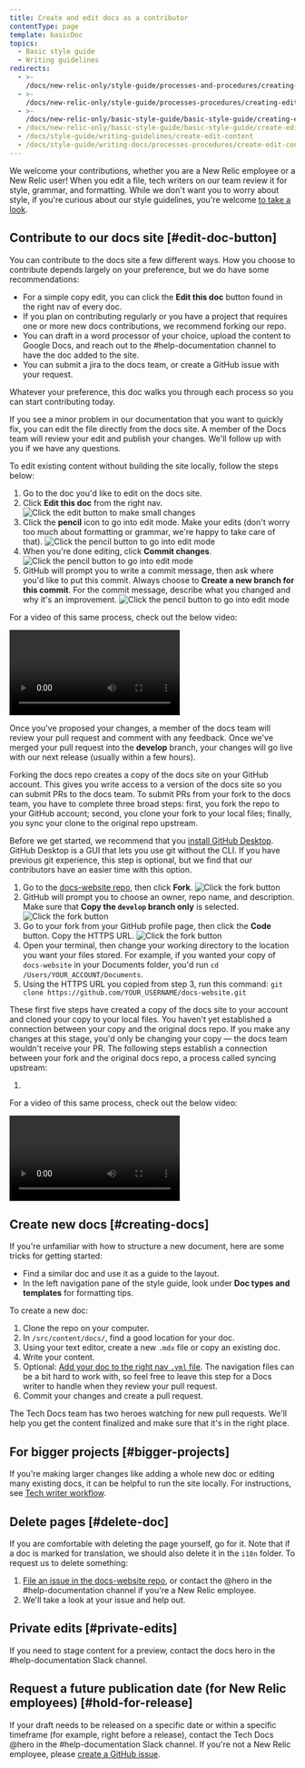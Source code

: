 ```yaml
---
title: Create and edit docs as a contributor
contentType: page
template: basicDoc
topics:
  - Basic style guide
  - Writing guidelines
redirects:
  - >-
    /docs/new-relic-only/style-guide/processes-and-procedures/creating-and-editing-content
  - >-
    /docs/new-relic-only/style-guide/processes-procedures/creating-editing-content
  - >-
    /docs/new-relic-only/basic-style-guide/basic-style-guide/creating-editing-content
  - /docs/new-relic-only/basic-style-guide/basic-style-guide/create-edit-content
  - /docs/style-guide/writing-guidelines/create-edit-content
  - /docs/style-guide/writing-docs/processes-procedures/create-edit-content
---
```









We welcome your contributions, whether you are a New Relic employee or a New Relic user! When you edit a file, tech writers on our team review it for style, grammar, and formatting. While we don't want you to worry about style, if you're curious about our style guidelines, you're welcome [to take a look](/docs/style-guide/get-started/introduction-style-guide/).

## Contribute to our docs site [#edit-doc-button]

You can contribute to the docs site a few different ways. How you choose to contribute depends largely on your preference, but we do have some recommendations:

* For a simple copy edit, you can click the **Edit this doc** button found in the right nav of every doc.
* If you plan on contributing regularly or you have a project that requires one or more new docs contributions, we recommend forking our repo.
* You can draft in a word processor of your choice, upload the content to Google Docs, and reach out to the #help-documentation channel to have the doc added to the site.
* You can submit a jira to the docs team, or create a GitHub issue with your request.

Whatever your preference, this doc walks you through each process so you can start contributing today. 

<CollapserGroup>
    <Collapser
        id="simple-edit"
        title="Make a simple change from the docs site"
    >
If you see a minor problem in our documentation that you want to quickly fix, you can edit the file directly from the docs site. A member of the Docs team will review your edit and publish your changes. We'll follow up with you if we have any questions.

To edit existing content without building the site locally, follow the steps below:

1. Go to the doc you'd like to edit on the docs site.
2. Click **Edit this doc** from the right nav.
    <img
    title="Make small changes to a doc"
    alt="Click the edit button to make small changes"
    src={styleguideEditDoc}
    />
3. Click the **pencil** icon to go into edit mode. Make your edits (don't worry too much about formatting or grammar, we're happy to take care of that).
    <img
    title="Click the pencil button"
    alt="Click the pencil button to go into edit mode"
    src={styleguidePencilButton}
    /> 
4. When you're done editing, click **Commit changes**.
    <img
    title="Commit your changes"
    alt="Click the pencil button to go into edit mode"
    src={styleguideCommitChanges}
    />
5. GitHub will prompt you to write a commit message, then ask where you'd like to put this commit. Always choose to **Create a new branch for this commit**. For the commit message, describe what you changed and why it's an improvement. 
    <img
    title="Write a commit message"
    alt="Click the pencil button to go into edit mode"
    src={styleguideCommitMessage}
    />

For a video of this same process, check out the below video:

<Video
  type="wistia"
  id="7hg3erav5p"
/>

Once you've proposed your changes, a member of the docs team will review your pull request and comment with any feedback. Once we've merged your pull request into the **develop** branch, your changes will go live with our next release (usually within a few hours).
    </Collapser>
    <Collapser
        id="fork-sync"
        title="Fork our repo"
    >

Forking the docs repo creates a copy of the docs site on your GitHub account. This gives you write access to a version of the docs site so you can submit PRs to the docs team. To submit PRs from your fork to the docs team, you have to complete three broad steps: first, you fork the repo to your GitHub account; second, you clone your fork to your local files; finally, you sync your clone to the original repo upstream. 

Before we get started, we recommend that you [install GitHub Desktop](https://desktop.github.com/). GitHub Desktop is a GUI that lets you use git without the CLI. If you have previous git experience, this step is optional, but we find that our contributors have an easier time with this option. 

1. Go to the [docs-website repo](https://github.com/newrelic/docs-website), then click **Fork**.
    <img
    title="Fork the docs repo"
    alt="Click the fork button"
    src={styleguideForkRepo}
    />
2. GitHub will prompt you to choose an owner, repo name, and description. Make sure that **Copy the `develop` branch only** is selected.
    <img
    title="Fork the docs repo"
    alt="Click the fork button"
    src={styleguideForkModal}
    />
3. Go to your fork from your GitHub profile page, then click the **Code** button. Copy the HTTPS URL. 
    <img
    title="Fork the docs repo"
    alt="Click the fork button"
    src={styleguideCloneFork}
    />
4. Open your terminal, then change your working directory to the location you want your files stored. For example, if you wanted your copy of `docs-website` in your Documents folder, you'd run `cd /Users/YOUR_ACCOUNT/Documents`.
5. Using the HTTPS URL you copied from step 3, run this command: `git clone https://github.com/YOUR_USERNAME/docs-website.git`

These first five steps have created a copy of the docs site to your account and cloned your copy to your local files. You haven't yet established a connection between your copy and the original docs repo. If you make any changes at this stage, you'd only be changing your copy — the docs team wouldn't receive your PR. The following steps establish a connection between your fork and the original docs repo, a process called syncing upstream:

1. 


For a video of this same process, check out the below video:

<Video
  type="wistia"
  id="poyranqlgs"
/>    
</Collapser>
</CollapserGroup>

## Create new docs [#creating-docs]

If you're unfamiliar with how to structure a new document, here are some tricks for getting started:

* Find a similar doc and use it as a guide to the layout.
* In the left navigation pane of the style guide, look under **Doc types and templates** for formatting tips.

To create a new doc:

1. Clone the repo on your computer.
2. In `/src/content/docs/`, find a good location for your doc.
3. Using your text editor, create a new `.mdx` file or copy an existing doc.
4. Write your content.
5. Optional: [Add your doc to the right nav `.yml` file](/docs/style-guide/processes-procedures/understand-edit-docs-site-structure/). The navigation files can be a bit hard to work with, so feel free to leave this step for a Docs writer to handle when they review your pull request.
6. Commit your changes and create a pull request.

The Tech Docs team has two heroes watching for new pull requests. We'll help you get the content finalized and make sure that it's in the right place.

## For bigger projects [#bigger-projects]

If you're making larger changes like adding a whole new doc or editing many existing docs, it can be helpful to run the site locally. For instructions, see [Tech writer workflow](/docs/style-guide/writer-workflow/tech-writer-workflow/).

## Delete pages [#delete-doc]

If you are comfortable with deleting the page yourself, go for it. Note that if a doc is marked for translation, we should also delete it in the `i18n` folder. To request us to delete something:

1. [File an issue in the docs-website repo](https://github.com/newrelic/docs-website/issues/new/choose), or contact the @hero in the #help-documentation channel if you're a New Relic employee.
2. We'll take a look at your issue and help out.

## Private edits [#private-edits]

If you need to stage content for a preview, contact the docs hero in the #help-documentation Slack channel.

## Request a future publication date (for New Relic employees) [#hold-for-release]

If your draft needs to be released on a specific date or within a specific timeframe (for example, right before a release), contact the Tech Docs @hero in the #help-documentation Slack channel. If you're not a New Relic employee, please [create a GitHub issue](https://github.com/newrelic/docs-website/issues/new/choose).
